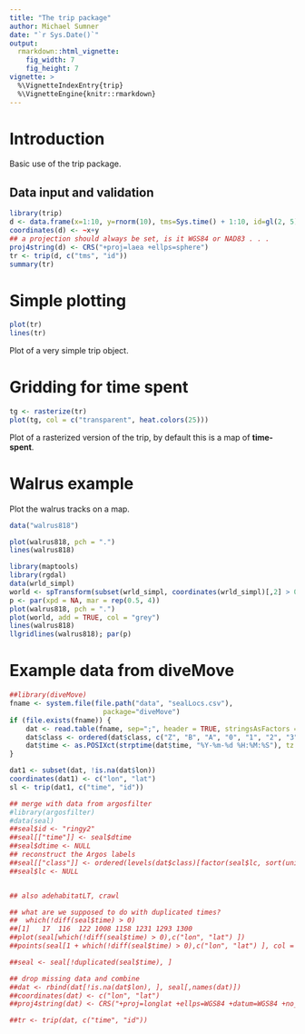 ```yaml
---
title: "The trip package"
author: Michael Sumner
date: "`r Sys.Date()`"
output:
  rmarkdown::html_vignette:
    fig_width: 7
    fig_height: 7
vignette: >
  %\VignetteIndexEntry{trip}
  %\VignetteEngine{knitr::rmarkdown}
---
```



# Introduction

Basic use of the trip package.

## Data input and validation
```r
library(trip)
d <- data.frame(x=1:10, y=rnorm(10), tms=Sys.time() + 1:10, id=gl(2, 5))
coordinates(d) <- ~x+y
## a projection should always be set, is it WGS84 or NAD83 . . .
proj4string(d) <- CRS("+proj=laea +ellps=sphere")
tr <- trip(d, c("tms", "id"))
summary(tr)
```

# Simple plotting


```r
plot(tr)
lines(tr)
```

Plot of a very simple trip object.

# Gridding for time spent

```r
tg <- rasterize(tr)
plot(tg, col = c("transparent", heat.colors(25)))
```

Plot of a rasterized version of the trip, by default this is a map of **time-spent**. 

# Walrus example

Plot the walrus tracks on a map. 

```r
data("walrus818")

plot(walrus818, pch = ".")
lines(walrus818)
```


```r
library(maptools)
library(rgdal)
data(wrld_simpl)
world <- spTransform(subset(wrld_simpl, coordinates(wrld_simpl)[,2] > 0), proj4string(walrus818))
p <- par(xpd = NA, mar = rep(0.5, 4))
plot(walrus818, pch = ".")
plot(world, add = TRUE, col = "grey")
lines(walrus818)
llgridlines(walrus818); par(p)
```



# Example data from diveMove

```r
##library(diveMove)
fname <- system.file(file.path("data", "sealLocs.csv"),
                       package="diveMove")
if (file.exists(fname)) {
    dat <- read.table(fname, sep=";", header = TRUE, stringsAsFactors = FALSE)
    dat$class <- ordered(dat$class, c("Z", "B", "A", "0", "1", "2", "3"))
    dat$time <- as.POSIXct(strptime(dat$time, "%Y-%m-%d %H:%M:%S"), tz = "GMT")
}

dat1 <- subset(dat, !is.na(dat$lon))
coordinates(dat1) <- c("lon", "lat")
sl <- trip(dat1, c("time", "id"))

## merge with data from argosfilter
#library(argosfilter)
#data(seal)
##seal$id <- "ringy2"
##seal[["time"]] <- seal$dtime
##seal$dtime <- NULL
## reconstruct the Argos labels
##seal[["class"]] <- ordered(levels(dat$class)[factor(seal$lc, sort(unique(seal$lc)))], levels(dat$class))
##seal$lc <- NULL


## also adehabitatLT, crawl

## what are we supposed to do with duplicated times?
##  which(!diff(seal$time) > 0)
##[1]   17  116  122 1008 1158 1231 1293 1300
##plot(seal[which(!diff(seal$time) > 0),c("lon", "lat") ])
##points(seal[1 + which(!diff(seal$time) > 0),c("lon", "lat") ], col = "red")

##seal <- seal[!duplicated(seal$time), ]

## drop missing data and combine
##dat <- rbind(dat[!is.na(dat$lon), ], seal[,names(dat)])
##coordinates(dat) <- c("lon", "lat")
##proj4string(dat) <- CRS("+proj=longlat +ellps=WGS84 +datum=WGS84 +no_defs +towgs84=0,0,0")

##tr <- trip(dat, c("time", "id"))

```

